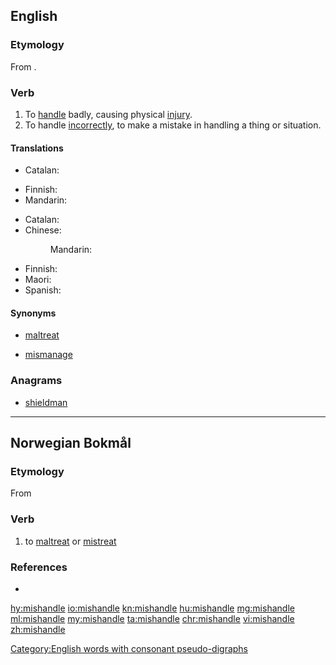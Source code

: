 ==English==

===Etymology===
From {{prefix|mis|handle|lang=en}}.

===Verb===
{{en-verb|mishandles|mishandling|mishandled|mishandled}}

# To [[handle]] badly, causing physical [[injury]].
# To handle [[incorrect|incorrectly]], to make a mistake in handling a thing or situation.

====Translations====
{{trans-top|handle badly}}
* Catalan: {{t+|ca|malmenar}}
{{trans-mid}}
* Finnish: {{t+|fi|pahoinpidellä}}
* Mandarin: {{t+|cmn|虐待|sc=Hani}}
{{trans-bottom}}

{{trans-top|handle incorrectly}}
* Catalan: {{t+|ca|malmenar}}
* Chinese:
*: Mandarin: {{t|cmn|处理不当|sc=Hani}}
{{trans-mid}}
* Finnish: {{t|fi|tunaroida}}
* Maori: {{t|mi|raukoti}}
* Spanish: {{t+|es|llevar}} {{t+|es|mal}}
{{trans-bottom}}

====Synonyms====
* {{sense|handle badly}} [[maltreat]]
* {{sense|handle incorrectly}} [[mismanage]]

===Anagrams===
* [[shieldman#English|shieldman]]

[[Category:English words with consonant pseudo-digraphs]]

----
==Norwegian Bokmål==

===Etymology===
From {{etyl|gml|nb}} {{term|mishandelen|lang=gml}}

===Verb===
{{head|nb|verb|imperative|mishandl|or|mishandle|present tense|mishandler|simple past and past participle|mishandla|or|mishandlet}}

# to [[maltreat]] or [[mistreat]]

===References===
* {{R:The Bokmål Dictionary}}

[[hy:mishandle]]
[[io:mishandle]]
[[kn:mishandle]]
[[hu:mishandle]]
[[mg:mishandle]]
[[ml:mishandle]]
[[my:mishandle]]
[[ta:mishandle]]
[[chr:mishandle]]
[[vi:mishandle]]
[[zh:mishandle]]
